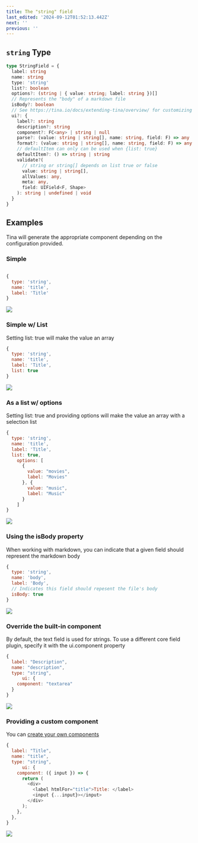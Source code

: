 ```yaml
---
title: The "string" field
last_edited: '2024-09-12T01:52:13.442Z'
next: ''
previous: ''
---
```


## `string` Type

```ts
type StringField = {
  label: string
  name: string
  type: 'string'
  list?: boolean
  options?: (string | { value: string; label: string })[]
  // Represents the "body" of a markdown file
  isBody?: boolean
  // See https://tina.io/docs/extending-tina/overview/ for customizing the UI
  ui?: {
    label?: string
    description?: string
    component?: FC<any> | string | null
    parse?: (value: string | string[], name: string, field: F) => any
    format?: (value: string | string[], name: string, field: F) => any
    // defaultItem can only can be used when {list: true}
    defaultItem?: () => string | string
    validate?(
      // string or string[] depends on list true or false
      value: string | string[],
      allValues: any,
      meta: any,
      field: UIField<F, Shape>
    ): string | undefined | void
  }
}
```

## Examples

Tina will generate the appropriate component depending on the
configuration provided.

### Simple

```javascript

{
  type: 'string',
  name: 'title',
  label: 'Title'
}
```

![](/img/docs/reference/hello-world.png)

### Simple w/ List

Setting list: true will make the value an array

```javascript
{
  type: 'string',
  name: 'title',
  label: 'Title',
  list: true
}
```

![](/img/docs/reference/value-hello-world.png)

### As a list w/ options

Setting list: true and providing options will make the value an array with a selection list

```javascript
{
  type: 'string',
  name: 'title',
  label: 'Title',
  list: true,
    options: [
      {
        value: "movies",
        label: "Movies"
      }, {
        value: "music",
        label: "Music"
      }
    ]
}
```

![](/img/docs/reference/category-select.png)

### Using the isBody property

When working with markdown, you can indicate that a given field should represent the markdown body

```javascript
{
  type: 'string',
  name: 'body',
  label: 'Body',
  // Indicates this field should repesent the file's body
  isBody: true
}
```

![](/img/docs/reference/body-example.png)

### Override the built-in component

By default, the text field is used for strings. To use a different core field plugin, specify it with the ui.component property

```javascript
{
  label: "Description",
  name: "description",
  type: "string",
      ui: {
    component: "textarea"
  }
}
```

![](/img/docs/reference/description-example.png)

### Providing a custom component

You can [create your own components](https://tina.io/docs/extending-tina/custom-field-components/)

```javascript
{
  label: "Title",
  name: "title",
  type: "string",
      ui: {
    component: ({ input }) => {
      return (
        <div>
          <label htmlFor="title">Title: </label>
          <input {...input}></input>
        </div>
      );
    },
  },
}
```

![](/img/docs/reference/title-hello-body.png)
